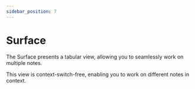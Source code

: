 ```yaml
---
sidebar_position: 7
---
```


# Surface

The Surface presents a tabular view, allowing you to seamlessly work on multiple notes.

This view is context-switch-free, enabling you to work on different notes in context.
